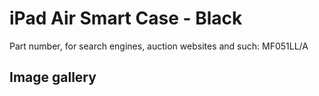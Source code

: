 # iPad Air Smart Case - Black

Part number, for search engines, auction websites and such: MF051LL/A

## Image gallery

<div style={{ width: "768px" }}>
  <GalleryComponent
    images={[
      {
        original: "/everysource/MF051",
        thumbnail: "/everypreview/MF051",
      },
      {
        original: "/everysource/MF051_AV1_SILVER",
        thumbnail: "/everypreview/MF051_AV1_SILVER",
      },
      {
        original: "/everysource/MF051_AV1_SPACE_GRAY",
        thumbnail: "/everypreview/MF051_AV1_SPACE_GRAY",
      },
      {
        original: "/everysource/MF051_AV3",
        thumbnail: "/everypreview/MF051_AV3",
      },
      {
        original: "/everysource/MF051_AV4",
        thumbnail: "/everypreview/MF051_AV4",
      },
      {
        original: "/everysource/MF051_AV5",
        thumbnail: "/everypreview/MF051_AV5",
      },
      {
        original: "/everysource/MF051_AV6",
        thumbnail: "/everypreview/MF051_AV6",
      }
    ]}
  />
</div>